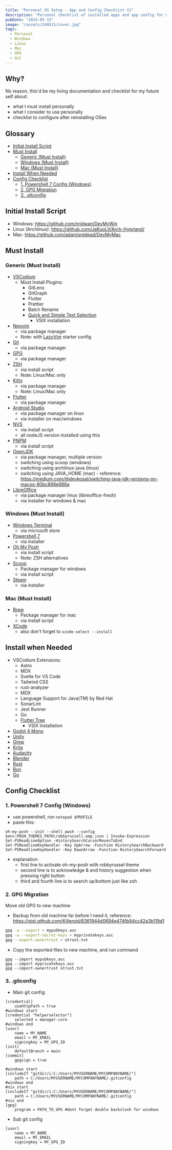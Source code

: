 ```yaml
---
title: "Personal OS Setup - App and Config Checklist V1"
description: "Personal checklist of installed apps and app config for my machines"
pubDate: "2024-05-15"
image: "/assets/240515/cover.jpg"
tags:
  - Personal
  - Windows
  - Linux
  - Mac
  - GPG
  - Git
---
```


## Why?
No reason, this'd be my living documentation and checklist for my future self about: 
- what I must install personally
- what I consider to use personally
- checklist to configure after reinstalling OSes

## Glossary
- [Initial Install Script](#initial-install-script)
- [Must Install](#must-install)
  - [Generic (Must Install)](#generic-must-install)
  - [Windows (Must Install)](#windows-must-install)
  - [Mac (Must Install)](#mac-must-install)
- [Install When Needed](#install-when-needed)
- [Config Checklist](#config-checklist)
  - [1. Powershell 7 Config (Windows)](#1-powershell-7-config-windows)
  - [2. GPG Migration](#2-gpg-migration)
  - [3. .gitconfig](#3-gitconfig)

## Initial Install Script
- Windows: https://github.com/nridwan/DevMyWin
- Linux (Archlinux): https://github.com/JaKooLit/Arch-Hyprland/
- Mac: https://github.com/adamisntdead/DevMyMac

## Must Install

### Generic (Must Install)
- [VSCodium](https://vscodium.com/)
  - Must Install Plugins:
    - GitLens
    - GitGraph
    - Flutter
    - Prettier
    - Batch Rename
    - [Quick and Simple Text Selection](https://marketplace.visualstudio.com/items?itemName=dbankier.vscode-quick-select) 
      - VSIX installation
- [Neovim](https://neovim.io/)
  - via package manager
  - Note: with [LazyVim](https://www.lazyvim.org/) starter config
- [Git](https://git-scm.com/)
  - via package manager
- [GPG](https://www.gnupg.org/)
  - via package manager
- [ZSH](https://ohmyz.sh/) 
  - via install script
  - Note: Linux/Mac only
- [Kitty](https://sw.kovidgoyal.net/kitty/)
  - via package manager
  - Note: Linux/Mac only
- [Flutter](https://flutter.dev/)
  - via package manager
- [Android Studio](https://developer.android.com/studio)
  - via package manager on linux
  - via installer on mac/windows
- [NVS](https://github.com/jasongin/nvs)
  - via install script
  - all nodeJS version installed using this
- [PNPM](https://pnpm.io)
  - via install script
- [OpenJDK](https://openjdk.org/)
  - via package manager, multiple version
  - switching using scoop (windows)
  - switching using archlinux-java (linux)
  - switching using JAVA_HOME (mac) - reference: https://medium.com/@devkosal/switching-java-jdk-versions-on-macos-80bc868e686a
- [LibreOffice](https://www.libreoffice.org/discover/libreoffice/)
  - via package manager linux (libreoffice-fresh)
  - via installer for windows & mac

### Windows (Must Install)
- [Windows Terminal](https://apps.microsoft.com/detail/9n0dx20hk701)
  - via microsoft store
- [Powershell 7](https://github.com/PowerShell/PowerShell/releases)
  - via installer
- [Oh My Posh](https://ohmyposh.dev/)
  - via install script
  - Note: ZSH alternatives
- [Scoop](https://scoop.sh/)
  - Package manager for windows
  - via install script
- [Steam](https://store.steampowered.com/)
  - via installer

### Mac (Must Install)
- [Brew](https://brew.sh/)
  - Package manager for mac
  - via install script
- [XCode](https://apps.apple.com/us/app/xcode/id497799835?mt=12)
  - also don't forget to `xcode-select --install`

## Install when Needed
- VSCodium Extensions:
  - Astro
  - MDX
  - Svelte for VS Code
  - Tailwind CSS
  - rust-analyzer
  - MDX
  - Language Support for Java(TM) by Red Hat
  - SonarLint
  - Jest Runner
  - Go
  - [Flutter Tree](https://marketplace.visualstudio.com/items?itemName=marcelovelasquez.flutter-tree) 
    - VSIX Installation
- [Godot 4 Mono](https://godotengine.org/)
- [Unity](https://unity.com/)
- [Gimp](https://www.gimp.org/)
- [Krita](https://krita.org/en/)
- [Audacity](https://www.audacityteam.org/)
- [Blender](https://www.blender.org/download/)
- [Rust](https://www.rust-lang.org/)
- [Bun](https://bun.sh/)
- [Go](https://go.dev/)

## Config Checklist

### 1. Powershell 7 Config (Windows)
- use powershell, run `notepad $PROFILE`
- paste this:
```
oh-my-posh --init --shell pwsh --config $env:POSH_THEMES_PATH\robbyrussell.omp.json | Invoke-Expression
Set-PSReadLineOption -HistorySearchCursorMovesToEnd
Set-PSReadlineKeyHandler -Key UpArrow -Function HistorySearchBackward
Set-PSReadlineKeyHandler -Key DownArrow -Function HistorySearchForward
```
- explanation:
  - first line to activate oh-my-posh with robbyrussel theme
  - second line is to acknowledge & end history suggestion when pressing right button
  - third and fourth line is to search up/bottom just like zsh

### 2. GPG Migration
Move old GPG to new machine

- Backup from old machine far before I need it, reference: https://gist.github.com/Killeroid/6361944d0694e474fb94cc42a3b119d1
```bash
gpg -a --export > mypubkeys.asc
gpg -a --export-secret-keys > myprivatekeys.asc
gpg --export-ownertrust > otrust.txt
```

- Copy the exported files to new machine, and run command
```
gpg --import mypubkeys.asc
gpg --import myprivatekeys.asc
gpg --import-ownertrust otrust.txt
```

### 3. .gitconfig
- Main git config:
```.gitconfig
[credential]
	useHttpPath = true
#windows start
[credential "helperselector"]
	selected = manager-core
#windows end
[user]
	name = MY_NAME
	email = MY_EMAIL
	signingkey = MY_GPG_ID
[init]
	defaultBranch = main
[commit]
	gpgsign = true

#windows start
[includeIf "gitdir/i:C:/Users/MYUSERNAME/MYCOMPANYNAME/"]
	path = C:/Users/MYUSERNAME/MYCOMPANYNAME/.gitconfig
#windows end
#nix start
[includeIf "gitdir/i:C:/Users/MYUSERNAME/MYCOMPANYNAME/"]
	path = C:/Users/MYUSERNAME/MYCOMPANYNAME/.gitconfig
#nix end
[gpg]
	program = PATH_TO_GPG #dont forget double backslash for windows
```

- Sub git config
```.gitconfig
[user]
	name = MY_NAME
	email = MY_EMAIL
	signingkey = MY_GPG_ID
```
